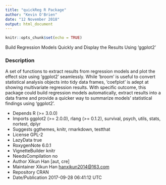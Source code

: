 ```yaml
---
title: "quickReg R Package"
author: "Kevin O'Brien"
date: "12 November 2018"
output: html_document
---
```


```r
knitr::opts_chunk$set(echo = TRUE)
```

Build Regression Models Quickly and Display the Results Using 'ggplot2'


### Description 
A set of functions to extract results from regression models and plot the effect size using 'ggplot2' seamlessly. While 'broom' is useful to convert statistical analysis objects into tidy data frames, 'coefplot' is adept at showing multivariate regression results. With specific outcome, this package could build regression models automatically, extract results into a data frame and provide a quicker way to summarize models' statistical findings using 'ggplot2'.

* Depends R (>= 3.0.0)
* Imports ggplot2 (>= 2.0.0), rlang (>= 0.1.2), survival, psych, utils, stats, nortest, dplyr
* Suggests ggthemes, knitr, rmarkdown, testthat
* License GPL-2
* LazyData true
* RoxygenNote 6.0.1
* VignetteBuilder knitr
* NeedsCompilation no
* Author Xikun Han [aut, cre]
* Maintainer Xikun Han <hanxikun2014@163.com>
* Repository CRAN
* Date/Publication 2017-09-28 06:41:12 UTC
